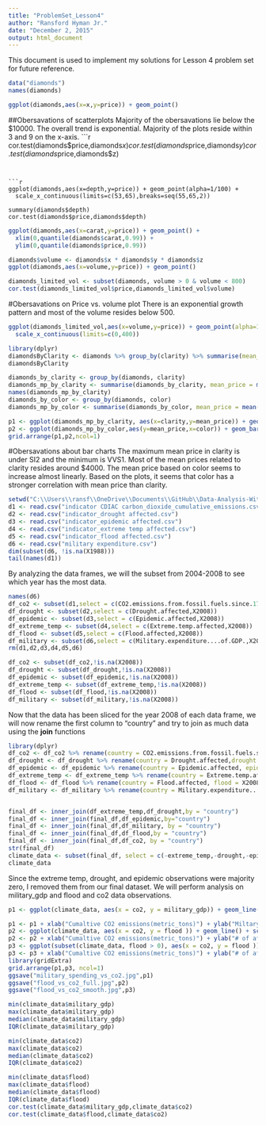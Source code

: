 ```yaml
---
title: "ProblemSet_Lesson4"
author: "Ransford Hyman Jr."
date: "December 2, 2015"
output: html_document
---
```

This document is used to implement my solutions for Lesson 4 problem set for future reference.

```r
data("diamonds")
names(diamonds)

ggplot(diamonds,aes(x=x,y=price)) + geom_point()

```

##Obersavations of scatterplots
Majority of the obersavations lie below the $10000.  The overall trend is exponential. Majority of the plots reside within 3 and 9 on the x-axis.
```r
cor.test(diamonds$price,diamonds$x)
cor.test(diamonds$price,diamonds$y)
cor.test(diamonds$price,diamonds$z)

```


```r
ggplot(diamonds,aes(x=depth,y=price)) + geom_point(alpha=1/100) +
  scale_x_continuous(limits=c(53,65),breaks=seq(55,65,2))

summary(diamonds$depth)
cor.test(diamonds$price,diamonds$depth)
```

```r
ggplot(diamonds,aes(x=carat,y=price)) + geom_point() +
  xlim(0,quantile(diamonds$carat,0.99)) + 
  ylim(0,quantile(diamonds$price,0.99))
```

```r
diamonds$volume <- diamonds$x * diamonds$y * diamonds$z
ggplot(diamonds,aes(x=volume,y=price)) + geom_point()

diamonds_limited_vol <- subset(diamonds, volume > 0 & volume < 800)
cor.test(diamonds_limited_vol$price,diamonds_limited_vol$volume)
```
#Obersavations on Price vs. volume plot
There is an exponential growth pattern and most of the volume resides below 500.

```r
ggplot(diamonds_limited_vol,aes(x=volume,y=price)) + geom_point(alpha=1/50) + geom_smooth() +
  scale_x_continuous(limits=c(0,400))
```

```r
library(dplyr)
diamondsByClarity <- diamonds %>% group_by(clarity) %>% summarise(mean_price = mean(price),median_price = median(price),min_price = min(price), max_price = max(price), n= n())
diamondsByClarity
```

```r
diamonds_by_clarity <- group_by(diamonds, clarity)
diamonds_mp_by_clarity <- summarise(diamonds_by_clarity, mean_price = mean(price))
names(diamonds_mp_by_clarity)
diamonds_by_color <- group_by(diamonds, color)
diamonds_mp_by_color <- summarise(diamonds_by_color, mean_price = mean(price))

p1 <- ggplot(diamonds_mp_by_clarity, aes(x=clarity,y=mean_price)) + geom_bar(stat="identity")
p2 <- ggplot(diamonds_mp_by_color,aes(y=mean_price,x=color)) + geom_bar(stat="identity")
grid.arrange(p1,p2,ncol=1)
```

#Obersavations about bar charts
The maximum mean price in clarity is under SI2 and the minimum is VVS1.  Most of the mean prices related to clarity resides around $4000.  The mean price based on color seems to increase almost linearly.  Based on the plots, it seems that color has a stronger correlation with mean price than clarity.

```r
setwd("C:\\Users\\ransf\\OneDrive\\Documents\\GitHub\\Data-Analysis-With-R\\Lesson4")
d1 <- read.csv("indicator CDIAC carbon_dioxide_cumulative_emissions.csv")
d2 <- read.csv("indicator_drought affected.csv")
d3 <- read.csv("indicator_epidemic affected.csv")
d4 <- read.csv("indicator_extreme temp affected.csv")
d5 <- read.csv("indicator_flood affected.csv")
d6 <- read.csv("military expenditure.csv")
dim(subset(d6, !is.na(X1988)))
tail(names(d1))
```
By analyzing the data frames, we will the subset from 2004-2008 to see which year has the most data.
```r
names(d6)
df_co2 <- subset(d1,select = c(CO2.emissions.from.fossil.fuels.since.1751..metric.tons., X2008))
df_drought <- subset(d2,select = c(Drought.affected,X2008))
df_epidemic <- subset(d3,select = c(Epidemic.affected,X2008))
df_extreme_temp <- subset(d4,select = c(Extreme.temp.affected,X2008))
df_flood <- subset(d5,select = c(Flood.affected,X2008))
df_military <- subset(d6,select = c(Military.expenditure....of.GDP.,X2008))
rm(d1,d2,d3,d4,d5,d6)

df_co2 <- subset(df_co2,!is.na(X2008))
df_drought <- subset(df_drought,!is.na(X2008))
df_epidemic <- subset(df_epidemic,!is.na(X2008))
df_extreme_temp <- subset(df_extreme_temp,!is.na(X2008))
df_flood <- subset(df_flood,!is.na(X2008))
df_military <- subset(df_military,!is.na(X2008))
```
Now that the data has been sliced for the year 2008 of each data frame, we will now rename the first column to "country" and try to join as much data using the **join** functions

```r
library(dplyr)
df_co2 <- df_co2 %>% rename(country = CO2.emissions.from.fossil.fuels.since.1751..metric.tons., co2 =X2008 )
df_drought <- df_drought %>% rename(country = Drought.affected,drought = X2008 )
df_epidemic <- df_epidemic %>% rename(country = Epidemic.affected, epidemic = X2008)
df_extreme_temp <- df_extreme_temp %>% rename(country = Extreme.temp.affected, extreme_temp = X2008)
df_flood <- df_flood %>% rename(country = Flood.affected, flood = X2008)
df_military <- df_military %>% rename(country = Military.expenditure....of.GDP., military_gdp = X2008)


final_df <- inner_join(df_extreme_temp,df_drought,by = "country")
final_df <- inner_join(final_df,df_epidemic,by="country")
final_df <- inner_join(final_df,df_military, by = "country")
final_df <- inner_join(final_df,df_flood,by = "country")
final_df <- inner_join(final_df,df_co2, by = "country")
str(final_df)
climate_data <- subset(final_df, select = c(-extreme_temp,-drought,-epidemic))
climate_data
```

Since the extreme temp, drought, and epidemic observations were majority zero, I removed them from our final dataset.  We will perform analysis on military_gdp and flood and co2 data observations.

```r
p1 <- ggplot(climate_data, aes(x = co2, y = military_gdp)) + geom_line() + scale_x_log10() + geom_smooth()

p1 <- p1 + xlab("Cumaltive CO2 emissions(metric_tons)") + ylab("Miltary expenditure(% of GDP)")
p2 <- ggplot(climate_data, aes(x = co2, y = flood )) + geom_line() + scale_x_log10() + scale_y_log10()
p2 <- p2 + xlab("Cumaltive CO2 emissions(metric_tons)") + ylab("# of affected,injured, or killed by flood")
p3 <- ggplot(subset(climate_data, flood > 0), aes(x = co2, y = flood )) + geom_line() + scale_x_log10() + scale_y_log10() + geom_smooth()
p3 <- p3 + xlab("Cumaltive CO2 emissions(metric_tons)") + ylab("# of affected,injured, or killed by flood")
library(gridExtra)
grid.arrange(p1,p3, ncol=1)
ggsave("military_spending_vs_co2.jpg",p1)
ggsave("flood_vs_co2_full.jpg",p2)
ggsave("flood_vs_co2_smooth.jpg",p3)

```

```r
min(climate_data$military_gdp)
max(climate_data$military_gdp)
median(climate_data$military_gdp)
IQR(climate_data$military_gdp)

min(climate_data$co2)
max(climate_data$co2)
median(climate_data$co2)
IQR(climate_data$co2)

min(climate_data$flood)
max(climate_data$flood)
median(climate_data$flood)
IQR(climate_data$flood)
cor.test(climate_data$military_gdp,climate_data$co2)
cor.test(climate_data$flood,climate_data$co2)
```